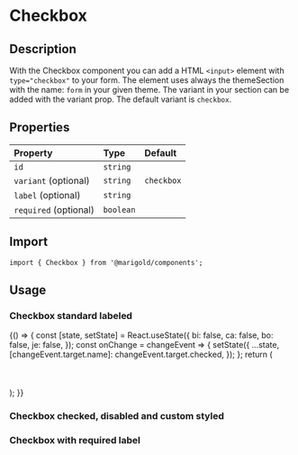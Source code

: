 
<Meta title="Components/Checkbox" />

# Checkbox

## Description

With the Checkbox component you can add a HTML `<input>` element with `type="checkbox"` to your form.
The element uses always the themeSection with the name: `form` in your given theme. The variant in your section can be added with the variant prop. The default variant is `checkbox`.

## Properties

| Property              | Type      | Default    |
| :-------------------- | :-------- | :--------- |
| `id`                  | `string`  |            |
| `variant` (optional)  | `string`  | `checkbox` |
| `label` (optional)    | `string`  |            |
| `required` (optional) | `boolean` |            |

## Import

```tsx
import { Checkbox } from '@marigold/components';
```

## Usage

### Checkbox standard labeled

<Canvas>
  <Story name="CheckboxOne">
    {() => {
      const [state, setState] = React.useState({
        bi: false,
        ca: false,
        bo: false,
        je: false,
      });
      const onChange = changeEvent => {
        setState({
          ...state,
          [changeEvent.target.name]: changeEvent.target.checked,
        });
      };
      return (
        <div>
          <Checkbox
            id="bi"
            name="bi"
            onChange={onChange}
            checked={state.bi}
            value="Bike"
            label="Bike"
          />
          <br />
          <Checkbox
            id="ca"
            name="ca"
            onChange={onChange}
            checked={state.ca}
            value="Car"
            label="Car"
          />
          <br />
          <Checkbox
            id="bo"
            name="bo"
            onChange={onChange}
            checked={state.bo}
            value="Boat"
            label="Boat"
          />
          <br />
          <Checkbox
            id="je"
            name="je"
            onChange={onChange}
            checked={state.je}
            value="Jet"
            label="Jet"
          />
        </div>
      );
    }}
  </Story>
</Canvas>

### Checkbox checked, disabled and custom styled

<Canvas>
  <Story name="CheckboxTwo">
    <div>
      <Checkbox id="checkbox" checked />
      <Checkbox id="checkbox" checked className={useStyles({ bg: 'red' })} />
      <Checkbox id="checkbox" disabled />
      <Checkbox id="checkbox" checked disabled />
    </div>
  </Story>
</Canvas>

### Checkbox with required label

<Canvas>
  <Story name="CheckboxThree">
    <div>
      <Checkbox
        checked
        id="required"
        value="required"
        required
        label="This label is required"
      />
    </div>
  </Story>
</Canvas>

